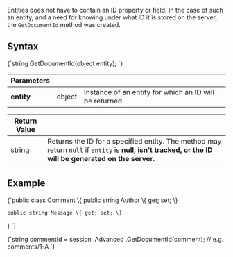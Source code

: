 
Entities does not have to contain an ID property or field. In the case of such an entity, and a need for knowing under what ID it is stored on the server, the `GetDocumentId` method was created.

## Syntax

<TabItem value="get_document_id_1" label="get_document_id_1">
<CodeBlock language="csharp">
{`string GetDocumentId(object entity);
`}
</CodeBlock>
</TabItem>

| Parameters | | |
| ------------- | ------------- | ----- |
| **entity** | object | Instance of an entity for which an ID will be returned |

| Return Value | |
| ------------- | ----- |
| string | Returns the ID for a specified entity. The method may return `null` if `entity` is **null, isn't tracked, or the ID will be generated on the server**. |

## Example

<TabItem value="get_document_id_3" label="get_document_id_3">
<CodeBlock language="csharp">
{`public class Comment
\{
	public string Author \{ get; set; \}

	public string Message \{ get; set; \}
\}
`}
</CodeBlock>
</TabItem>

<TabItem value="get_document_id_2" label="get_document_id_2">
<CodeBlock language="csharp">
{`string commentId = session
	.Advanced
	.GetDocumentId(comment); // e.g. comments/1-A
`}
</CodeBlock>
</TabItem>


